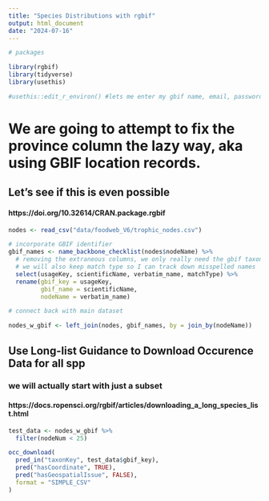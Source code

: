 ```yaml
---
title: "Species Distributions with rgbif"
output: html_document
date: "2024-07-16"
---
```


```r
# packages

library(rgbif)
library(tidyverse)
library(usethis)

#usethis::edit_r_environ() #lets me enter my gbif name, email, password so I can use occ_download()


```

# We are going to attempt to fix the province column the lazy way, aka using GBIF location records.
## Let's see if this is even possible
#### https://doi.org/10.32614/CRAN.package.rgbif

```r
nodes <- read_csv("data/foodweb_V6/trophic_nodes.csv")

# incorporate GBIF identifier
gbif_names <- name_backbone_checklist(nodes$nodeName) %>% 
  # removing the extraneous columns, we only really need the gbif taxonkey, the supplied name, and the matched name
  # we will also keep match type so I can track down misspelled names
  select(usageKey, scientificName, verbatim_name, matchType) %>% 
  rename(gbif_key = usageKey,
         gbif_name = scientificName, 
         nodeName = verbatim_name)

# connect back with main dataset

nodes_w_gbif <- left_join(nodes, gbif_names, by = join_by(nodeName))

```
## Use Long-list Guidance to Download Occurence Data for all spp
### we will actually start with just a subset
#### https://docs.ropensci.org/rgbif/articles/downloading_a_long_species_list.html
```r

test_data <- nodes_w_gbif %>% 
  filter(nodeNum < 25)

occ_download(
  pred_in("taxonKey", test_data$gbif_key),
  pred("hasCoordinate", TRUE), 
  pred("hasGeospatialIssue", FALSE),
  format = "SIMPLE_CSV"
)

```

